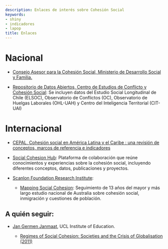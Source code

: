 ```yaml
---
description: Enlaces de interés sobre Cohesión Social
keywords:
- shiny
- indicadores
- lapop
title: Enlaces
---
```


# Nacional

* [Consejo Asesor para la Cohesión Social, Ministerio de Desarrollo Social y Familia.](http://www.desarrollosocialyfamilia.gob.cl/informacion-social/cohesion-social){target="_blank"}

* [Repositorio de Datos Abiertos, Centro de Estudios de Conflicto y Cohesión Social](https://dataverse.harvard.edu/dataverse/coes_data_repository){target="_blank"}: Se incluyen datos del Estudio Social Longitudinal de Chile (ELSOC), Observatorio de Conflictos (OC), Observatorio de Huelgas Laborales (OHL-UAH) y Centro del Inteligencia Territorial (CIT-UAI)

 

# Internacional


* [CEPAL, Cohesión social en América Latina y el Caribe : una revisión de conceptos, marcos de referencia e indicadores](https://www.cepal.org/es/publicaciones/2978-cohesion-social-america-latina-caribe-revision-conceptos-marcos-referencia){target="_blank"}

* [Social Cohesion Hub](https://www.socialcohesion.info){target="_blank"}: Plataforma de colaboración que reúne conocimientos y experiencias sobre la cohesión social, incluyendo diferentes conceptos, datos, publicaciones y proyectos.

* [Scanlon Foundation Research Institute](https://scanloninstitute.org.au/){target="_blank"}:
  * [Mapping Social Cohesion](https://scanloninstitute.org.au/report2020){target="_blank"}: Seguimiento de 13 años del mayor y más largo estudio nacional de Australia sobre cohesión social, inmigración y cuestiones de población.
 


## A quién seguir: 

* [Jan Germen Janmaat](https://germjanmaat.wordpress.com/){target="_blank"}, UCL Institute of Education.

  * [Regimes of Social Cohesion: Societies and the Crisis of Globalisation (2011) ](https://www.researchgate.net/publication/263917454_Regimes_of_Social_Cohesion_Societies_and_the_Crisis_of_Globalisation){target="_blank"}




